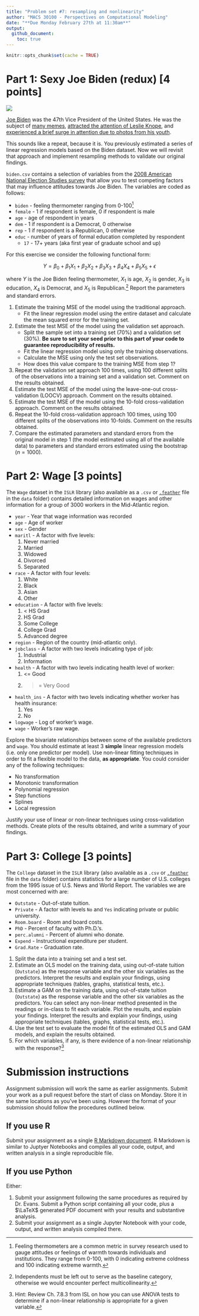 ```yaml
---
title: "Problem set #7: resampling and nonlinearity"
author: "MACS 30100 - Perspectives on Computational Modeling"
date: "**Due Monday February 27th at 11:30am**"
output:
  github_document:
    toc: true
---
```


```r
knitr::opts_chunk$set(cache = TRUE)
```

# Part 1: Sexy Joe Biden (redux) [4 points]

![](http://i.giphy.com/5of8ya8s34JQA.gif)

[Joe Biden](https://en.wikipedia.org/wiki/Joe_Biden) was the 47th Vice President of the United States. He was the subject of [many memes](http://distractify.com/trending/2016/11/16/best-of-joe-and-obama-memes), [attracted the attention of Leslie Knope](https://www.youtube.com/watch?v=NvbMB_GGR6s), and [experienced a brief surge in attention due to photos from his youth](http://www.huffingtonpost.com/entry/joe-young-hot_us_58262f53e4b0c4b63b0c9e11).

This sounds like a repeat, because it is. You previously estimated a series of linear regression models based on the Biden dataset. Now we will revisit that approach and implement resampling methods to validate our original findings.

`biden.csv` contains a selection of variables from the [2008 American National Election Studies survey](http://www.electionstudies.org/) that allow you to test competing factors that may influence attitudes towards Joe Biden. The variables are coded as follows:

* `biden` - feeling thermometer ranging from 0-100^[Feeling thermometers are a common metric in survey research used to gauge attitudes or feelings of warmth towards individuals and institutions. They range from 0-100, with 0 indicating extreme coldness and 100 indicating extreme warmth.]
* `female` - 1 if respondent is female, 0 if respondent is male
* `age` - age of respondent in years
* `dem` - 1 if respondent is a Democrat, 0 otherwise
* `rep` - 1 if respondent is a Republican, 0 otherwise
* `educ` - number of years of formal education completed by respondent
    * `17` - 17+ years (aka first year of graduate school and up)

For this exercise we consider the following functional form:

$$Y = \beta_0 + \beta_{1}X_1 + \beta_{2}X_2 + \beta_{3}X_3 + \beta_{4}X_4 + \beta_{5}X_5 + \epsilon$$

where $Y$ is the Joe Biden feeling thermometer, $X_1$ is age, $X_2$ is gender, $X_3$ is education, $X_4$ is Democrat, and $X_5$ is Republican.^[Independents must be left out to serve as the baseline category, otherwise we would encounter perfect multicollinearity.] Report the parameters and standard errors.

1. Estimate the training MSE of the model using the traditional approach.
    * Fit the linear regression model using the entire dataset and calculate the mean squared error for the training set.
1. Estimate the test MSE of the model using the validation set approach.
    * Split the sample set into a training set (70%) and a validation set (30%). **Be sure to set your seed prior to this part of your code to guarantee reproducibility of results.**
    * Fit the linear regression model using only the training observations.
    * Calculate the MSE using only the test set observations.
    * How does this value compare to the training MSE from step 1?
1. Repeat the validation set approach 100 times, using 100 different splits of the observations into a training set and a validation set. Comment on the results obtained.
1. Estimate the test MSE of the model using the leave-one-out cross-validation (LOOCV) approach. Comment on the results obtained.
1. Estimate the test MSE of the model using the $10$-fold cross-validation approach. Comment on the results obtained.
1. Repeat the $10$-fold cross-validation approach 100 times, using 100 different splits of the observations into $10$-folds. Comment on the results obtained.
1. Compare the estimated parameters and standard errors from the original model in step 1 (the model estimated using all of the available data) to parameters and standard errors estimated using the bootstrap ($n = 1000$).

# Part 2: Wage [3 points]

The `Wage` dataset in the `ISLR` library (also available as a `.csv` or [`.feather`](https://github.com/wesm/feather) file in the `data` folder) contains detailed information on wages and other information for a group of 3000 workers in the Mid-Atlantic region.

* `year` - Year that wage information was recorded
* `age` - Age of worker
* `sex` - Gender
* `maritl` - A factor with five levels:
    1. Never married
    1. Married
    1. Widowed
    1. Divorced
    1. Separated
* `race` - A factor with four levels:
    1. White
    1. Black
    1. Asian
    1. Other
* `education` - A factor with five levels:
    1. < HS Grad
    1. HS Grad
    1. Some College
    1. College Grad
    1. Advanced degree
* `region` - Region of the country (mid-atlantic only).
* `jobclass` - A factor with two levels indicating type of job:
    1. Industrial
    1. Information
* `health` - A factor with two levels indicating health level of worker:
    1. <= Good
    1. >= Very Good
* `health_ins` - A factor with two levels indicating whether worker has health insurance:
    1. Yes
    1. No
* `logwage` - Log of worker's wage.
* `wage` - Worker's raw wage.

Explore the bivariate relationships between some of the available predictors and `wage`. You should estimate at least 3 **simple** linear regression models (i.e. only one predictor per model). Use non-linear fitting techniques in order to fit a flexible model to the data, **as appropriate**. You could consider any of the following techniques:

* No transformation
* Monotonic transformation
* Polynomial regression
* Step functions
* Splines
* Local regression

Justify your use of linear or non-linear techniques using cross-validation methods. Create plots of the results obtained, and write a summary of your findings.

# Part 3: College [3 points]

The `College` dataset in the `ISLR` library (also available as a `.csv` or [`.feather`](https://github.com/wesm/feather) file in the `data` folder) contains statistics for a large number of U.S. colleges from the 1995 issue of U.S. News and World Report. The variables we are most concerned with are:

* `Outstate` - Out-of-state tuition.
* `Private` - A factor with levels `No` and `Yes` indicating private or public university.
* `Room.board` - Room and board costs.
* `PhD` - Percent of faculty with Ph.D.'s.
* `perc.alumni` - Percent of alumni who donate.
* `Expend` - Instructional expenditure per student.
* `Grad.Rate` - Graduation rate.

1. Split the data into a training set and a test set.
1. Estimate an OLS model on the training data, using out-of-state tuition (`Outstate`) as the response variable and the other six variables as the predictors. Interpret the results and explain your findings, using appropriate techniques (tables, graphs, statistical tests, etc.).
1. Estimate a GAM on the training data, using out-of-state tuition (`Outstate`) as the response variable and the other six variables as the predictors. You can select any non-linear method presented in the readings or in-class to fit each variable. Plot the results, and explain your findings. Interpret the results and explain your findings, using appropriate techniques (tables, graphs, statistical tests, etc.).
1. Use the test set to evaluate the model fit of the estimated OLS and GAM models, and explain the results obtained.
1. For which variables, if any, is there evidence of a non-linear relationship with the response?^[Hint: Review Ch. 7.8.3 from ISL on how you can use ANOVA tests to determine if a non-linear relationship is appropriate for a given variable.]

# Submission instructions

Assignment submission will work the same as earlier assignments. Submit your work as a pull request before the start of class on Monday. Store it in the same locations as you've been using. However the format of your submission should follow the procedures outlined below.

## If you use R

Submit your assignment as a single [R Markdown document](http://rmarkdown.rstudio.com/). R Markdown is similar to Juptyer Notebooks and compiles all your code, output, and written analysis in a single reproducible file.

## If you use Python

Either:

1. Submit your assignment following the same procedures as required by Dr. Evans. Submit a Python script containing all your code, plus a $\LaTeX$ generated PDF document with your results and substantive analysis.
1. Submit your assignment as a single Jupyter Notebook with your code, output, and written analysis compiled there.

    